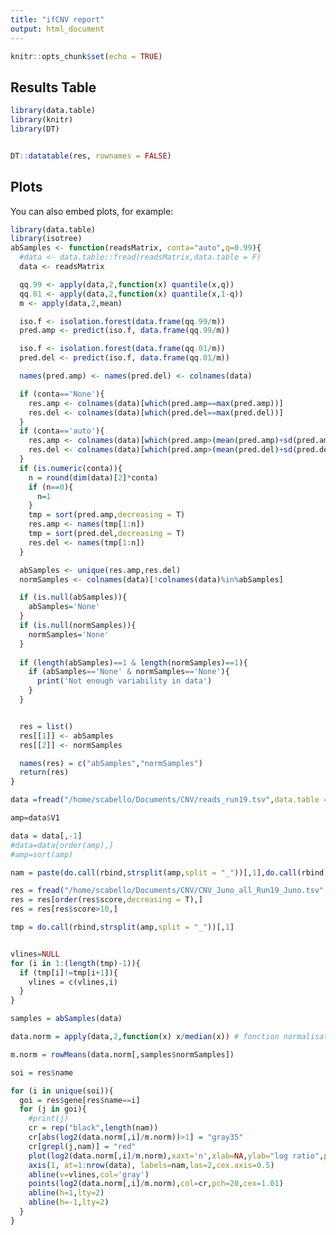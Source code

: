 ```yaml
---
title: "ifCNV report"
output: html_document
---
```


```r
knitr::opts_chunk$set(echo = TRUE)
```

## Results Table

```r
library(data.table)
library(knitr)
library(DT)


DT::datatable(res, rownames = FALSE)
```

## Plots

You can also embed plots, for example:

```r

library(data.table)
library(isotree)
abSamples <- function(readsMatrix, conta="auto",q=0.99){
  #data <- data.table::fread(readsMatrix,data.table = F)
  data <- readsMatrix

  qq.99 <- apply(data,2,function(x) quantile(x,q))
  qq.01 <- apply(data,2,function(x) quantile(x,1-q))
  m <- apply(data,2,mean)

  iso.f <- isolation.forest(data.frame(qq.99/m))
  pred.amp <- predict(iso.f, data.frame(qq.99/m))

  iso.f <- isolation.forest(data.frame(qq.01/m))
  pred.del <- predict(iso.f, data.frame(qq.01/m))

  names(pred.amp) <- names(pred.del) <- colnames(data)

  if (conta=='None'){
    res.amp <- colnames(data)[which(pred.amp==max(pred.amp))]
    res.del <- colnames(data)[which(pred.del==max(pred.del))]
  }
  if (conta=='auto'){
    res.amp <- colnames(data)[which(pred.amp>(mean(pred.amp)+sd(pred.amp)))]
    res.del <- colnames(data)[which(pred.amp>(mean(pred.del)+sd(pred.del)))]
  }
  if (is.numeric(conta)){
    n = round(dim(data)[2]*conta)
    if (n==0){
      n=1
    }
    tmp = sort(pred.amp,decreasing = T)
    res.amp <- names(tmp[1:n])
    tmp = sort(pred.del,decreasing = T)
    res.del <- names(tmp[1:n])
  }

  abSamples <- unique(res.amp,res.del)
  normSamples <- colnames(data)[!colnames(data)%in%abSamples]

  if (is.null(abSamples)){
    abSamples='None'
  }
  if (is.null(normSamples)){
    normSamples='None'
  }
  
  if (length(abSamples)==1 & length(normSamples)==1){
    if (abSamples=='None' & normSamples=='None'){
      print('Not enough variability in data')
    }
  }


  res = list()
  res[[1]] <- abSamples
  res[[2]] <- normSamples

  names(res) = c("abSamples","normSamples")
  return(res)
}

data =fread("/home/scabello/Documents/CNV/reads_run19.tsv",data.table = F)

amp=data$V1

data = data[,-1]
#data=data[order(amp),]
#amp=sort(amp)

nam = paste(do.call(rbind,strsplit(amp,split = "_"))[,1],do.call(rbind,strsplit(amp,split = "_"))[,2],sep="_")

res = fread("/home/scabello/Documents/CNV/CNV_Juno_all_Run19_Juno.tsv",data.table = F)
res = res[order(res$score,decreasing = T),]
res = res[res$score>10,]

tmp = do.call(rbind,strsplit(amp,split = "_"))[,1]


vlines=NULL
for (i in 1:(length(tmp)-1)){
  if (tmp[i]!=tmp[i+1]){
    vlines = c(vlines,i)
  }
}

samples = abSamples(data)

data.norm = apply(data,2,function(x) x/median(x)) # fonction normalisation

m.norm = rowMeans(data.norm[,samples$normSamples])

soi = res$name

for (i in unique(soi)){
  goi = res$gene[res$name==i]
  for (j in goi){
    #print(j)
    cr = rep("black",length(nam))
    cr[abs(log2(data.norm[,i]/m.norm))>1] = "gray35"
    cr[grepl(j,nam)] = "red"
    plot(log2(data.norm[,i]/m.norm),xaxt='n',xlab=NA,ylab="log ratio",pch=20,main=paste(i, "-", j))
    axis(1, at=1:nrow(data), labels=nam,las=2,cex.axis=0.5) 
    abline(v=vlines,col='gray')
    points(log2(data.norm[,i]/m.norm),col=cr,pch=20,cex=1.01)
    abline(h=1,lty=2)
    abline(h=-1,lty=2)
  }
}


```

